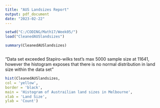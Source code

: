 ---
title: "AUS Landsizes Report"
output: pdf_document
date: "2023-02-22"
---

```{r , Setup}
setwd("C:/CODING/Math17/Week05/")
load("CleanedAUSlandsizes")
```

```{r AUS Land Sizes Summary}
summary(CleanedAUSlandsizes)
```

```{r Shapiro-Wilk Normacy test failed}

```

"Data set exceeded Stapiro-wilks test's max 5000 sample size at 11641, however the histogram exposes that there is no normal distribution in land size within the data set"

```{r Histogram of AUS landsizes}
hist(CleanedAUSlandsizes,
col = 'yellow',
border = 'black',
main = 'Histogram of Austrailian land sizes in Melbourne',
xlab = 'Land Size',
ylab = 'Count')
```
